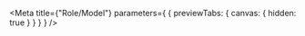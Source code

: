 
<Meta
  title={"Role/Model"}
  parameters={
    {
      previewTabs: {
        canvas: {
          hidden: true
        }
      }
    }
  }
/>

<D2RolePageIndex />
